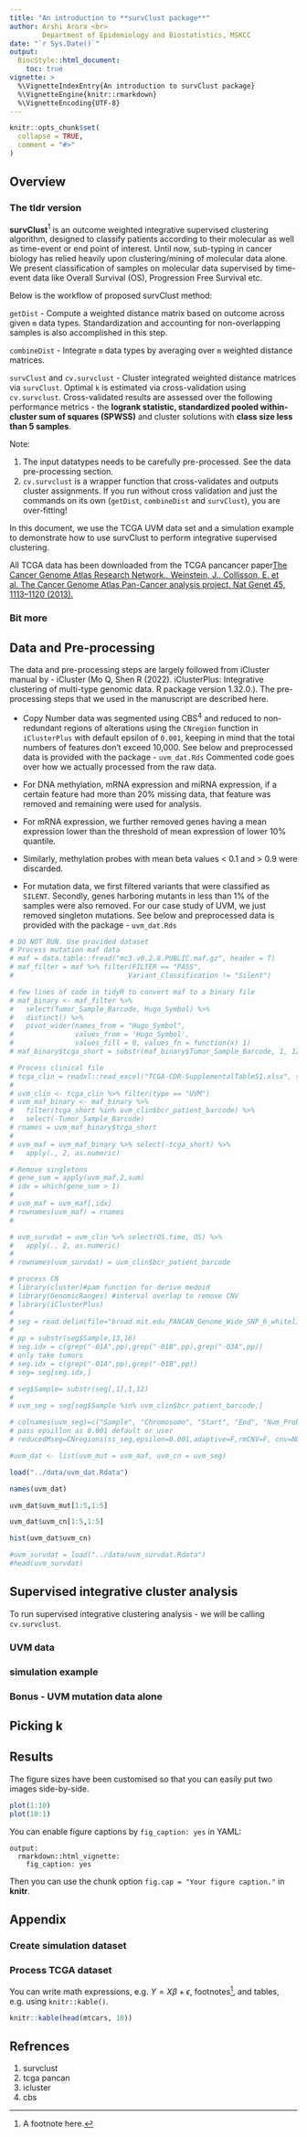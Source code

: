 ```yaml
---
title: "An introduction to **survClust package**"
author: Arshi Arora <br>
        Department of Epidemiology and Biostatistics, MSKCC
date: "`r Sys.Date()`"
output: 
  BiocStyle::html_document:
    toc: true
vignette: >
  %\VignetteIndexEntry{An introduction to survClust package}
  %\VignetteEngine{knitr::rmarkdown}
  %\VignetteEncoding{UTF-8}
---
```


```r
knitr::opts_chunk$set(
  collapse = TRUE,
  comment = "#>"
)
```

## Overview

### The tldr version 

**survClust**$^1$ is an outcome weighted integrative supervised clustering algorithm, designed to classify patients according to their molecular as well as time-event or end point of interest. Until now, sub-typing in cancer biology has relied heavily upon clustering/mining of molecular data alone. We present classification of samples on molecular data supervised by time-event data like Overall Survival (OS), Progression Free Survival etc. 

Below is the workflow of proposed survClust method:

`getDist` - Compute a weighted distance matrix based on outcome across given `m` data types. Standardization and accounting for non-overlapping samples is also accomplished in this step.

`combineDist` - Integrate `m` data types by averaging over `m` weighted distance matrices.

`survClust` and `cv.survclust` - Cluster integrated weighted distance matrices via `survClust`. Optimal `k` is estimated via cross-validation using `cv.survclust`. Cross-validated results are assessed over the following performance metrics - the **logrank statistic, standardized pooled within-cluster sum of squares (SPWSS)** and cluster solutions with **class size less than 5 samples**.

Note: 

(1) The input datatypes needs to be carefully pre-processed. See the data pre-processing section. 
(2) `cv.survclust` is a wrapper function that cross-validates and outputs cluster assignments. If you run without cross validation and just the commands on its own (`getDist`, `combineDist` and `survClust`), you are over-fitting!

In this document, we use the TCGA UVM data set and a simulation example to demonstrate how to use survClust to perform integrative supervised clustering. 

All TCGA data has been downloaded from the TCGA pancancer paper[The Cancer Genome Atlas Research Network., Weinstein, J., Collisson, E. et al. The Cancer Genome Atlas Pan-Cancer analysis project. Nat Genet 45, 1113–1120 (2013).](https://doi.org/10.1038/ng.2764)

### Bit more 


## Data and Pre-processing 

The data and pre-processing steps are largely followed from iCluster manual by - iCluster (Mo Q, Shen R (2022). iClusterPlus: Integrative clustering of multi-type genomic data. R package version 1.32.0.). The pre-processing steps that we used in the manuscript are described here. 

* Copy Number data was segmented using CBS$^4$ and reduced to non-redundant regions of alterations using the `CNregion` function in `iClusterPlus` with default epsilon of `0.001`, keeping in mind that the total numbers of features don’t exceed 10,000. See below and preprocessed data is provided with the package - `uvm_dat.Rds` Commented code goes over how we actually processed from the raw data. 

* For DNA methylation, mRNA expression and miRNA expression, if a certain feature had more than 20% missing data, that feature was removed and remaining were used for analysis. 

* For mRNA expression, we further removed genes having a mean expression lower than the threshold of mean expression of lower 10% quantile. 

* Similarly, methylation probes with mean beta values < 0.1 and > 0.9 were discarded. 

* For mutation data, we first filtered variants that were classified as `SILENT`. Secondly, genes harboring mutants in less than 1% of the samples were also removed. For our case study of UVM, we just removed singleton mutations. See below and preprocessed data is provided with the package - `uvm_dat.Rds`

```r

# DO NOT RUN. Use provided dataset
# Process mutation maf data
# maf = data.table::fread("mc3.v0.2.8.PUBLIC.maf.gz", header = T)
# maf_filter = maf %>% filter(FILTER == "PASS",
#                            Variant_Classification != "Silent")

# few lines of code in tidyR to convert maf to a binary file
# maf_binary <- maf_filter %>%
#   select(Tumor_Sample_Barcode, Hugo_Symbol) %>%
#   distinct() %>%
#   pivot_wider(names_from = "Hugo_Symbol",
#               values_from = 'Hugo_Symbol',
#               values_fill = 0, values_fn = function(x) 1)
# maf_binary$tcga_short = substr(maf_binary$Tumor_Sample_Barcode, 1, 12)

# Process clinical file
# tcga_clin = readxl::read_excel("TCGA-CDR-SupplementalTableS1.xlsx", sheet=1, col_names = TRUE)
#
# uvm_clin <- tcga_clin %>% filter(type == "UVM")
# uvm_maf_binary <- maf_binary %>%
#   filter(tcga_short %in% uvm_clin$bcr_patient_barcode) %>%
#   select(-Tumor_Sample_Barcode)
# rnames = uvm_maf_binary$tcga_short
#
# uvm_maf = uvm_maf_binary %>% select(-tcga_short) %>%
#   apply(., 2, as.numeric)

# Remove singletons
# gene_sum = apply(uvm_maf,2,sum)
# idx = which(gene_sum > 1)
#
# uvm_maf = uvm_maf[,idx]
# rownames(uvm_maf) = rnames
#

# uvm_survdat = uvm_clin %>% select(OS.time, OS) %>%
#   apply(., 2, as.numeric)
#
# rownames(uvm_survdat) = uvm_clin$bcr_patient_barcode

# process CN
# library(cluster)#pam function for derive medoid
# library(GenomicRanges) #interval overlap to remove CNV
# library(iClusterPlus)
#
# seg = read.delim(file="broad.mit.edu_PANCAN_Genome_Wide_SNP_6_whitelisted.seg", header=T,sep="\t", as.is=T)
#
# pp = substr(seg$Sample,13,16)
# seg.idx = c(grep("-01A",pp),grep("-01B",pp),grep("-03A",pp))
# only take tumors
# seg.idx = c(grep("-01A",pp),grep("-01B",pp))
# seg= seg[seg.idx,]

# seg$Sample= substr(seg[,1],1,12)
#
# uvm_seg = seg[seg$Sample %in% uvm_clin$bcr_patient_barcode,]

# colnames(uvm_seg)=c("Sample", "Chromosome", "Start", "End", "Num_Probes", "Segment_Mean")
# pass epsillon as 0.001 default or user
# reducedMseg=CNregions(ss_seg,epsilon=0.001,adaptive=F,rmCNV=F, cnv=NULL, frac.overlap=0.5, rmSmallseg=T, nProbes=75)

#uvm_dat <- list(uvm_mut = uvm_maf, uvm_cn = uvm_seg)

load("../data/uvm_dat.Rdata")

names(uvm_dat)

uvm_dat$uvm_mut[1:5,1:5]

uvm_dat$uvm_cn[1:5,1:5]

hist(uvm_dat$uvm_cn)

#uvm_survdat = load("../data/uvm_survdat.Rdata")
#head(uvm_survdat)

```


## Supervised integrative cluster analysis 

To run supervised integrative clustering analysis - we will be calling `cv.survclust`. 

### UVM data 

### simulation example

### Bonus - UVM mutation data alone 

## Picking k

## Results 

The figure sizes have been customised so that you can easily put two images side-by-side. 

```r
plot(1:10)
plot(10:1)
```

You can enable figure captions by `fig_caption: yes` in YAML:

    output:
      rmarkdown::html_vignette:
        fig_caption: yes

Then you can use the chunk option `fig.cap = "Your figure caption."` in **knitr**.

## Appendix

### Create simulation dataset 

### Process TCGA dataset 

You can write math expressions, e.g. $Y = X\beta + \epsilon$, footnotes^[A footnote here.], and tables, e.g. using `knitr::kable()`.

```r
knitr::kable(head(mtcars, 10))
```


## Refrences

1. survclust 
2. tcga pancan 
3. icluster 
4. cbs 